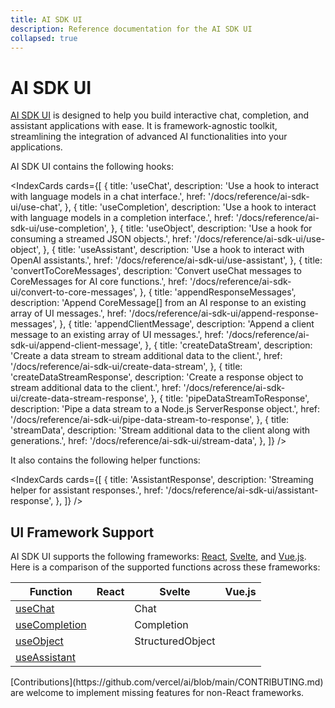 ```yaml
---
title: AI SDK UI
description: Reference documentation for the AI SDK UI
collapsed: true
---
```


# AI SDK UI

[AI SDK UI](/docs/ai-sdk-ui) is designed to help you build interactive chat, completion, and assistant applications with ease.
It is framework-agnostic toolkit, streamlining the integration of advanced AI functionalities into your applications.

AI SDK UI contains the following hooks:

<IndexCards
  cards={[
    {
      title: 'useChat',
      description:
        'Use a hook to interact with language models in a chat interface.',
      href: '/docs/reference/ai-sdk-ui/use-chat',
    },
    {
      title: 'useCompletion',
      description:
        'Use a hook to interact with language models in a completion interface.',
      href: '/docs/reference/ai-sdk-ui/use-completion',
    },
    {
      title: 'useObject',
      description: 'Use a hook for consuming a streamed JSON objects.',
      href: '/docs/reference/ai-sdk-ui/use-object',
    },
    {
      title: 'useAssistant',
      description: 'Use a hook to interact with OpenAI assistants.',
      href: '/docs/reference/ai-sdk-ui/use-assistant',
    },
    {
      title: 'convertToCoreMessages',
      description:
        'Convert useChat messages to CoreMessages for AI core functions.',
      href: '/docs/reference/ai-sdk-ui/convert-to-core-messages',
    },
    {
      title: 'appendResponseMessages',
      description:
        'Append CoreMessage[] from an AI response to an existing array of UI messages.',
      href: '/docs/reference/ai-sdk-ui/append-response-messages',
    },
    {
      title: 'appendClientMessage',
      description:
        'Append a client message to an existing array of UI messages.',
      href: '/docs/reference/ai-sdk-ui/append-client-message',
    },
    {
      title: 'createDataStream',
      description:
        'Create a data stream to stream additional data to the client.',
      href: '/docs/reference/ai-sdk-ui/create-data-stream',
    },
    {
      title: 'createDataStreamResponse',
      description:
        'Create a response object to stream additional data to the client.',
      href: '/docs/reference/ai-sdk-ui/create-data-stream-response',
    },
    {
      title: 'pipeDataStreamToResponse',
      description: 'Pipe a data stream to a Node.js ServerResponse object.',
      href: '/docs/reference/ai-sdk-ui/pipe-data-stream-to-response',
    },
    {
      title: 'streamData',
      description:
        'Stream additional data to the client along with generations.',
      href: '/docs/reference/ai-sdk-ui/stream-data',
    },
  ]}
/>

It also contains the following helper functions:

<IndexCards
  cards={[
    {
      title: 'AssistantResponse',
      description: 'Streaming helper for assistant responses.',
      href: '/docs/reference/ai-sdk-ui/assistant-response',
    },
  ]}
/>

## UI Framework Support

AI SDK UI supports the following frameworks: [React](https://react.dev/), [Svelte](https://svelte.dev/), and [Vue.js](https://vuejs.org/).
Here is a comparison of the supported functions across these frameworks:

| Function                                                  | React               | Svelte                               | Vue.js              |
| --------------------------------------------------------- | ------------------- | ------------------------------------ | ------------------- |
| [useChat](/docs/reference/ai-sdk-ui/use-chat)             | <Check size={18} /> | <Check size={18} /> Chat             | <Check size={18} /> |
| [useCompletion](/docs/reference/ai-sdk-ui/use-completion) | <Check size={18} /> | <Check size={18} /> Completion       | <Check size={18} /> |
| [useObject](/docs/reference/ai-sdk-ui/use-object)         | <Check size={18} /> | <Check size={18} /> StructuredObject | <Cross size={18} /> |
| [useAssistant](/docs/reference/ai-sdk-ui/use-assistant)   | <Check size={18} /> | <Cross size={18} />                  | <Check size={18} /> |

<Note>
  [Contributions](https://github.com/vercel/ai/blob/main/CONTRIBUTING.md) are
  welcome to implement missing features for non-React frameworks.
</Note>
